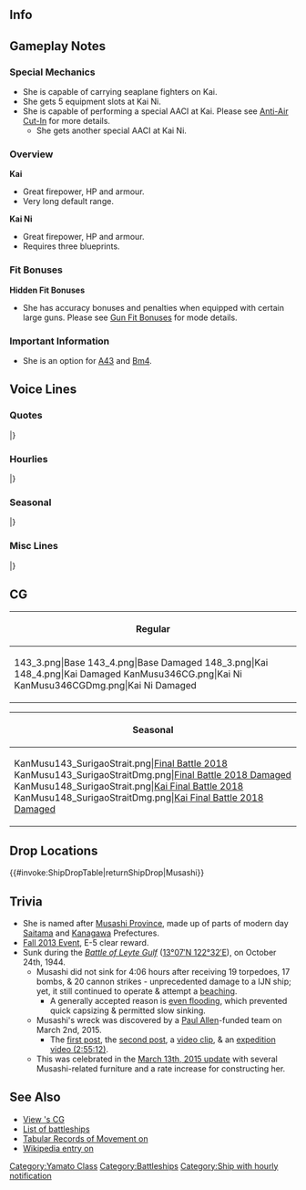 ==Info==
{{KanmusuInfo|ID=143}}
{{KanmusuInfo|ID=148}}
{{KanmusuInfo|ID=346}}

==Gameplay Notes==
===Special Mechanics===
* She is capable of carrying seaplane fighters on Kai.
* She gets 5 equipment slots at Kai Ni.
* She is capable of performing a special AACI at Kai. Please see [[Anti-Air Cut-In]] for more details.
** She gets another special AACI at Kai Ni.

===Overview===
'''Kai'''
* Great firepower, HP and armour.
* Very long default range.

'''Kai Ni'''
* Great firepower, HP and armour.
* Requires three blueprints.

===Fit Bonuses===
{{:{{BASEPAGENAME}}/Equipment Bonuses}}
'''Hidden Fit Bonuses'''
* She has accuracy bonuses and penalties when equipped with certain large guns. Please see [[Gun Fit Bonuses]] for mode details.

===Important Information===
* She is an option for [[Quests#A43|A43]] and [[Quests#Bm4|Bm4]].

==Voice Lines==
===Quotes===
{{ShipquoteHeader}}
{{ShipquoteKai
|scenario = Introduction
|origin = フッ、随分待たせたようだな……。大和型戦艦二番艦、武蔵。参る！
|translation = Humph, it seems that I've kept you waiting a while... 2nd ship of the Yamato-class, Musashi. Has arrived!<ref>'I've kept you waiting' is based on Miyamoto Musashi's duel with Sasaki Kojiro, in which Musashi arrived late.</ref>
|audio = Musashi-Introduction.ogg
}}
{{ShipquoteKai
|scenario = Introduction
|kai = yes
|origin = 大和型二番艦、武蔵…推参する！どうだ？この色。この装束も似合うだろう？
|translation = 2nd ship of the Yamato-class, Musashi... reporting in! How's this colour? Do these clothes suit me too?
|audio = MusashiKai-Introduction.ogg
}}
{{ShipquoteKai
|scenario = Introduction
|kai2 = yes
|origin = ふぅ、相棒よ。随分待ったぞ…あぁ、いいだろう。大和型戦艦二番艦、改大和型、武蔵、参る！
|translation = Hmph, I've been waiting, partner... Ah, very well. 2nd of the Yamato-class and a Kai Yamato-class<ref>The planned [https://en.wikipedia.org/wiki/Design_A-150_battleship Kai Yamato-class] (alternatively Design A-150 or the Super ''Yamato''-class) was a planned class of super battleships that would've surpassed even the ''Yamato''-class as the most powerful battleships in history.</ref> battleship, Musashi, has arrived!
|audio = MusashiKaiNi-Intro.mp3
}}
{{ShipquoteKai
|scenario = Library
|origin = 大和型戦艦二番艦、武蔵だ。長崎生まれだ。よろしく頼むぞ。
姉妹艦の大和や信濃と同じく、極秘裏に建造されたのさ。
ああ、この主砲を存分に撃ち合いたかったな。今度は頼めるか…ありがたい！
|translation = I'm the 2nd ship of the Yamato-class battleships, Musashi. I'm from Nagasaki. Please take good care of me.
Like my sisters Yamato and Shinano, I was built in complete secrecy.
Ah, I really want to fire my main cannons till I'm satisfied.<ref>She never really managed to open fire on other ships before being sunk.</ref> Will I be allowed to this time... My thanks!
|audio = Musashi-Library.ogg
}}
{{ShipquoteKai
|scenario = Secretary 1
|origin = よろしくな。
|translation = Best regards.
|audio = Musashi-Secretary_1.ogg
}}
{{ShipquoteKai
|scenario = Secretary 1
|kai = yes
|origin = この武蔵がいる！心配するな。
|translation = I am here! Don't worry.
|audio = MusashiKai-Secretary_1.ogg
}}
{{ShipquoteKai
|scenario = Secretary 2
|origin = どこを見ている？私はここだぞ？
|translation = Where are you looking? I'm over here.
|audio = Musashi-Secretary_2.ogg
}}
{{ShipquoteKai
|scenario = Secretary 2
|kai = yes
|origin = どこを見ている？そこは特に変わってないぞ？
|translation = Where are you looking? There's nothing special happening over there.
|audio = MusashiKai-Secretary_2.ogg
}}
{{ShipquoteKai
|scenario = Secretary 3
|origin = フッ、おいで？遊んで欲しいのかい？
|translation = Humph, did you call? You want to have some fun? 
|audio = Musashi-Secretary_3.ogg
}}
{{ShipquoteKai
|scenario = Secretary 3
|kai = yes
|origin = 提督よ！？…まぁ、そういったことも…嫌いではないが……凱旋の後で、な。
|translation = Admiral!? ...Well, I don't dislike... these sorts of things but... after my triumphant return alright?
|audio = MusashiKai-Secretary_3.ogg
}}
{{ShipquoteKai
|scenario = Secretary Idle
|origin = 提督よ、忙しいなら、ブラウザを閉じるのもまた、提督のあり方だ。なに？次の戦略を考えているだと？それはすまなかった。
|translation = If you're busy, the right way to do things is to close the browser, Admiral. What? You're thinking about the next plan? Sorry about that.
|audio = MusashiKai-Idle.ogg
}}
{{ShipquoteKai
|scenario = Secretary Idle
|kai2 = yes
|origin = 相棒よ、忙しいなら、少し休んで外に出るのはどうだ？それもまた、立派な提督のあり方だ。何？次の戦略を考えてるだと？相棒、それはすまなかった、許せ。
|translation = If you're not too busy, how about going outside for a short break, partner? That's something a model admiral should do too. What? You're laying out future strategies? I had not considered that, partner, forgive me.
|audio = MusashiKaiNi-Idle.mp3
}}
{{ShipquoteKai
|scenario = Secretary (Married)
|origin = 提督よ、貴様も苦労しているのだな。
|translation = Admiral, you look like you're troubled too.
|audio = Musashi-Wedding_Line.ogg
}}
{{ShipquoteKai
|scenario = Secretary (Married)
|kai = yes
|origin = 提督よ、疲れが溜まっているのではないか？適切な休息をとるのも、また正しい提督のあり方だ。なに？私に見惚れていただと？アッハハハ！面白い奴だ、相棒よ…。
|translation = Admiral, aren't you pushing yourself too hard? Getting proper rest is part of being a proper Admiral too. What? You were charmed by me? Ahahaha! You're an interesting one, partner...
|audio = Musashi_Kai_SecWed.ogg
}}
{{ShipquoteKai
|scenario = Secretary (Married)
|kai2 = yes
|origin = 相棒よ、貴様も貴様なりに、苦労をしているだな。うむ、分かるぞ。だが、この私がいる、心配するな。
|translation = I know you have your own troubles, partner. Yeah, I understand. However, you don't have to worry, for I am around.
|audio = MusashiKaiNi-SecMarried.mp3
}}
{{ShipquoteKai
|scenario = Wedding
|origin = 提督よ、貴様を狙うどんな者からも私は守る自信がある。…フッ、疑っているのか？この武蔵、舐められたものだ。…ま、これからも頼むぜ、相棒？
|translation = Admiral, I'm confident I can protect you from anyone who will target you... Humph, do you doubt me? You're underestimating me ...Well, I'll be relying from you from now on, partner.
|audio = Musashi-Wedding.ogg
}}
{{ShipquoteKai
|scenario = Player's Score
|origin = 通信を報告する。心して聞け。
|translation = A report transmission is coming in. Listen carefully.
|audio = Musashi-Looking_At_Scores.ogg
}}
{{ShipquoteKai
|scenario = Player's Score
|kai = yes
|origin = どうだ調子は？まあ、のんびり行こう。
|translation = How are you feeling? Well, just take your time.
|audio = MusashiKai-Looking_At_Scores.ogg
}}
{{ShipquoteKai
|scenario = Player's Score
|kai2 = yes
|origin = どうだ、状況は？は！いいじゃないか。まあ、のんびり行こう。
|translation = How's the situation? Hah! Isn't that fine. Well, let's take it easy.
|audio = MusashiKaiNi-PlayerScore.mp3
}}
{{ShipquoteKai
|scenario = Joining the Fleet
|origin = この戦、武蔵に任せてもらおうか！
|translation = Leave this battle to me!
|audio = Musashi-Joining_A_Fleet.ogg
}}
{{ShipquoteKai
|scenario = Joining the Fleet
|kai = yes
|origin = 戦艦武蔵、いざ…出撃するぞ！
|translation = Battleship Musashi... now sortieing!
|audio = MusashiKai-Joining_A_Fleet.ogg
}}
{{ShipquoteKai
|scenario = Equipment 1
|origin = うーん、悪くないな。
|translation = Yup, not bad.
|audio = Musashi-Equipment_1.ogg
}}
{{ShipquoteKai
|scenario = Equipment 1
|kai = yes
|origin = 対空火力も…まあ、気になるな。
|translation = The anti-air firepower is... Well, I'm thinking about it.<ref>During her repair in April 1944 her anti-air strength was increased substantially to six 15.5 cm guns, twenty-four 12.7 cm guns, one hundred and thirty 25 mm guns, and four 13.2 mm machine guns.</ref>
|audio = MusashiKai-Equipment_1.ogg
}}
{{ShipquoteKai
|scenario = Equipment 2
|origin = そうか。さらに強くなるのだな。
|translation = Right. I'm getting stronger.
|audio = Musashi-Equipment_2.ogg
}}
{{ShipquoteKai
|scenario = Equipment 2
|kai = yes
|origin = そうだなぁ。大和には悪いが…感謝するぞ。
|translation = That's right. I feel bad for Yamato but... You have my thanks.<ref>Musashi had more modernisations than Yamato.</ref>
|audio = MusashiKai-Equipment_2.ogg
}}
{{ShipquoteKai
|scenario = Equipment 2
|kai2 = yes
|origin = これが武蔵の新しい力。行ける、行けるぞ！
|translation = This is my new power. I can do this, I can really do this!
|audio = MusashiKaiNi-Equip2.mp3
}}
{{ShipquoteKai
|scenario = Equipment 3
|origin = えらいぞ！
|translation = This is great!
|audio = Musashi-Equipment_3.ogg
}}
{{ShipquoteKai
|scenario = Equipment 3
|kai2 = yes
|origin = あぁ、偉いぞ。この武蔵が褒めてやろう。
|translation = Ah, that's praiseworthy. My compliments.
|audio = MusashiKaiNi-Equip3.mp3
}}
{{ShipquoteKai
|scenario = Supply
|origin = ありがたい、補給は大事だ！
|translation = Thanks, supplies are important!
|audio = Musashi-Supply.ogg
}}
{{ShipquoteKai
|scenario = Docking (Minor Damage)
|origin = ちょっと、汚れを落とすかな。
|translation = I'm going to clean up a bit.
|audio = Musashi-Docking_Minor.ogg
}}
{{ShipquoteKai
|scenario = Docking (Minor Damage)
|kai = yes
|origin = あぁ…風呂は良いな…
|translation = Ah... baths are great...
|audio = MusashiKai-Docking_Minor.ogg
}}
{{ShipquoteKai
|scenario = Docking (Major Damage)
|origin = さぁ、ひとっぷろ浴びてくるか。
|translation = Well, it's time to go take a bath.
|audio = Musashi-Docking_Major.ogg
}}
{{ShipquoteKai
|scenario = Docking (Major Damage)
|kai = yes
|origin = うっ…この…バイタルパートまでやられては、な…仕方ないさ…。
|translation = Urgh... They got me... in such a vital place too... Can't be helped...
|audio = MusashiKai-Docking_Major.ogg
}}
{{ShipquoteKai
|scenario = Construction
|origin = 新しい娘が来たようだ。いってやれ。
|translation = Looks like a new ship girl has arrived. Let's go meet her.
|audio = Musashi-Construction.ogg
}}
{{ShipquoteKai
|scenario = Construction
|kai = yes
|origin = 新入りかい？賑やかになるな。
|translation = A newcomer? It's going to get busy here.
|audio = MusashiKai-Construction.ogg
}}
{{ShipquoteKai
|scenario = Returning from Sortie
|origin = 作戦完了。艦隊、帰投だ。
|translation = Operation complete. The fleet has returned to port.
|audio = Musashi-Returning_From_Sortie.ogg
}}
{{ShipquoteKai
|scenario = Returning from Sortie
|kai = yes
|origin = 無事、艦隊帰投したぞ。
|translation = The fleet has returned safely to port.
|audio = MusashiKai-Returning_From_Sortie.ogg
}}
{{ShipquoteKai
|scenario = Returning from Sortie
|kai2 = yes
|origin = 港はいいな。うむ、艦隊、戻ったぞ。
|translation = It's good to be back. Yep, the fleet has returned.
|audio = MusashiKaiNi-SortieReturn.mp3
}}
{{ShipquoteKai
|scenario = Starting a Sortie
|origin = 旗艦武蔵、出撃する！
|translation = Flagship Musashi, sortieing!
|audio = Musashi-Starting_A_Sortie.ogg
}}
{{ShipquoteKai
|scenario = Starting a Sortie
|kai = yes
|origin = 第一遊撃部隊、出撃する！
|translation = 1st Mobile Force Musashi, sortieing!<ref>Refering to Admiral Kurita's Centre Force at the [https://en.wikipedia.org/wiki/Battle_of_Leyte_Gulf#Submarine_action_in_Palawan_Passage_.2823_October_1944.29 Battle of Leyte Gulf].</ref>
|audio = MusashiKai-Starting_B_Sortie.ogg
}}
{{ShipquoteKai
|scenario = Starting a Battle
|origin = この武蔵の主砲、伊達ではないぜ！
|translation = My cannons aren't just for show!
|audio = Musashi-Battle_Start.ogg
}}
{{ShipquoteKai
|scenario = Starting a Battle
|kai = yes
|origin = さあ、行くぞ！撃ち方…始めっ！
|translation = Now, let's go! Open... fire!
|audio = MusashiKai-Battle_Start.ogg
}}
{{ShipquoteKai
|scenario = Starting a Battle
|kai2 = yes
|origin = 武蔵見参！この戦、武蔵に任せて貰うか。
|translation = Musashi, in position! Leave this battle to me.
|audio = MusashiKaiNi-BattleStart.mp3
}}
{{ShipquoteKai
|scenario = Attack
|origin = 遠慮はしない、撃てぇ！
|translation = Don't hold back, fire!
|audio = Musashi-Attack.ogg
}}
{{ShipquoteKai
|scenario = Attack
|kai = yes
|origin = 全砲門、開けっ！
|translation = Ready all guns!
|audio = MusashiKai-Attack.ogg
}}
{{ShipquoteKai
|scenario = Attack
|kai2 = yes
|origin = この武蔵の主砲はだてではない！行くぞ！
|translation = My main guns aren't just for show! Let's do this!
|audio = MusashiKaiNi-Attack.mp3
}}
{{ShipquoteKai
|scenario = Air Battle/ Daytime Spotting/ Night Battle Attack 
|origin = この主砲の本当の力、味わうが良い！
|translation = I love feeling the true power of these main guns!
|audio = Musashi-Night_Attack.ogg
}}
{{ShipquoteKai
|scenario = Air Battle/ Daytime Spotting/ Night Battle Attack 
|kai = yes
|origin = そうだ！シブヤン海のようにはいかないぜ！
|translation = That's right! I won't let this be like the Sibuyan Sea!<ref>She was sunk in the Sibuyan Sea.</ref>
|audio = MusashiKai-Night_Attack.ogg
}}
{{ShipquoteKai
|scenario = Air Battle/ Daytime Spotting/ Night Battle Attack
|kai2 = yes 
|origin = よし、もらったぞ。大和よ、見てろ。って！
|translation = Right, I got them now. Watch this, Yamato. Fire!
|audio = MusashiKaiNi-NightAttack.ogg
}}
{{ShipquoteKai
|scenario = Night Battle
|origin = あっはは！面白いなぁ。逃げられるとでも？
|translation = Ahaha! How amusing. Did you really think you could escape?
|audio = Musashi-Night_Battle.ogg
}}
{{ShipquoteKai
|scenario = Night Battle
|kai = yes
|origin = …ふっ、痛快だ！武蔵、突撃するぞ！ついてこい！
|translation = ...Humph, I love this! I'll be pursuing! Follow me!
|audio = MusashiKai-Night_Battle.ogg
}}
{{ShipquoteKai
|scenario = MVP
|origin = 私は大和型。その良二番艦だからな。当然か。しかし、礼は受け取ろう。
|translation = It's because I'm the 2nd ship of the Yamato-class. This is to be expected. But, I accept your praise.
|audio = Musashi-MVP.ogg
}}
{{ShipquoteKai
|scenario = Minor Damage 1
|origin = そんな攻撃、蚊に刺されたような物だ！
|translation = That attack feels just like a mosquito bite!
|audio = Musashi-Minor_Damage_1.ogg
}}
{{ShipquoteKai
|scenario = Minor Damage 2
|origin = くっ、いいぞ、当ててこい！私はここだ！
|translation = Guh~, alright, bring it! I'm right here!
|audio = Musashi-Minor_Damage_2.ogg
}}
{{ShipquoteKai
|scenario = Major Damage
|origin = まだだ…まだこの程度で、この武蔵は…沈まんぞ！
|translation = Not yet... I won't sink... with just this!<ref>It took 19 torpedoes and 17 bombs to sink her.</ref>
|audio = Musashi-Major_Damage.ogg
}}
{{ShipquoteKai
|scenario = Sunk
|origin = 皆の分まで、この武蔵が攻撃を受け止められたのなら…まぁ、私は…満足だ…。
|translation = If I can take the hits for everyone else... Well, I'll be... satisfied...<ref>After she was crippled, she played a rear guard so the rest of the fleet could escape.</ref>
|audio = Musashi-Sunk.ogg
}}
|} <references/>

{{clear}}

===Hourlies===
{{ShipquoteHeader | type = hourly}}
{{ShipquoteKai
|scenario = 00:00 
|origin = この武蔵が深夜0時をお知らせする。
|translation = I'd like you to know that it is now midnight.
|audio = Musashi Kai-00.ogg
}}
{{ShipquoteKai
|scenario = 00:00 
|kai2 = yes
|origin = 相棒よ、そうだな。この武蔵が、午前0時をお知らせしよう。うん？不服か？よし。
|translation = That's right, partner. I'm just reporting that it's midnight. Hmm? Do you have a complaint? Good.
|audio = MusashiKaiNi-0000.mp3
}}
{{ShipquoteKai
|scenario = 01:00 
|origin = 1時か…。こんな時間まで、熱心な物だ。
|translation = 1 o'clock huh... You're still so energetic at this time.
|audio = Musashi Kai-01.ogg
}}
{{ShipquoteKai
|scenario = 02:00 
|origin = 2時だ。その集中力、立派な物だ。
|translation = It's 2 o'clock. Your ability to concentrate is really impressive.
|audio = Musashi Kai-02.ogg
}}
{{ShipquoteKai
|scenario = 02:00 
|kai2 = yes
|origin = 2時だ。うん、その集中力、立派なものだ。ある種、才能だな、うん。
|translation = It's 2 o'clock. Yep, that alertness is praiseworthy. It certainly is a talent, yep.
|audio = MusashiKaiNi-0200.mp3
}}
{{ShipquoteKai
|scenario = 03:00 
|origin = 提督よ、3時だ。この武蔵...うたた寝などは…。
|translation = Admiral, it's 3 o'clock. I'm... dozing off...
|audio = Musashi Kai-03.ogg
}}
{{ShipquoteKai
|scenario = 03:00 
|kai2 = yes
|origin = 相棒よ、3時だ。この武蔵、うたた寝などは…あぁ、少し眠いな。相棒よ、少し一緒に休むか？ん？
|translation = It's 3 o'clock, partner. I'm... dozing off... Ah, I'm just a little sleepy. Shall we go get some rest together, partner? Hmm?
|audio = MusashiKaiNi-0300.mp3
}}
{{ShipquoteKai
|scenario = 04:00 
|origin = 4時か。今日は、提督は寝ずの番なのか？
|translation = 4 o'clock huh. Was it your turn for the night watch today, Admiral?
|audio = Musashi Kai-04.ogg
}}
{{ShipquoteKai
|scenario = 04:00 
|kai2 = yes
|origin = 4時だ。相棒よ、今日は寝ずの番をするつもりか？まあ、休む時は休むよ。それも戦いの一つだぞ。
|translation = It's 4 o'clock. Are you planning to pull an all-nighter tonight, partner? Well, you should rest when it's time to rest. That's part of fighting too.
|audio = MusashiKaiNi-0400.mp3
}}
{{ShipquoteKai
|scenario = 05:00 
|origin = 5時になったなぁ。朝は、嫌いではない。
|translation = It's now 5 o'clock. I don't dislike mornings.
|audio = Musashi Kai-05.ogg
}}
{{ShipquoteKai
|scenario = 05:00 
|kai2 = yes
|origin = 海と空が明るくなり始めだか。5時になったな。朝は、嫌いではない。
|translation = The sea and sky are getting brighter. It's 5 o'clock now. I don't dislike the morning.
|audio = MusashiKaiNi-0500.mp3
}}
{{ShipquoteKai
|scenario = 06:00 
|origin = 6時か。明るくなり始めたか。
|translation = 6 o'clock huh. It's starting to get light.
|audio = Musashi Kai-06.ogg
}}
{{ShipquoteKai
|scenario = 06:00 
|kai2 = yes
|origin = 6時か。まだ寝ている大和たち、寝坊助姫たち、総員起こし、だな。任せておけ、行くぞ、総員起こし！朝だ、全艦総員起床！
|translation = It's 6 o'clock. Yamato and the others are still asleep; time to rouse all those sleepy princesses. Just leave it to me, I'll go wake them up! It's morning! All ships, get up!
|audio = MusashiKaiNi-0600.mp3
}}
{{ShipquoteKai
|scenario = 07:00 
|origin = 7時だ。提督よ、朝も元気だな。
|translation = It's 7 o'clock. Admiral, you're lively in the mornings too huh.
|audio = Musashi Kai-07.ogg
}}
{{ShipquoteKai
|scenario = 07:00 
|kai2 = yes
|origin = 7時だ、相棒よ、朝も元気だな。いい事だ。よし、今日もやるぞ！
|translation = It's 7 o'clock, you're looking lively this morning, partner. That's good. Alright, let's work hard today too!
|audio = MusashiKaiNi-0700.mp3
}}
{{ShipquoteKai
|scenario = 08:00 
|origin = 提督は提督だったな。失礼、現在、時刻は8時だ。
|translation = I guess you are you. Sorry, the time is now 8 o'clock.
|audio = Musashi Kai-08.ogg
}}
{{ShipquoteKai
|scenario = 08:00 
|kai2 = yes
|origin = ちっ、朝飯を食い過ぎだか。まあいい、相棒よ、支度をするんだ。なに？時間？現在時刻は、8時だ。
|translation = Tch, I think I had too much for breakfast. Oh well, I'm preparing now, partner. What? The time? The time is now 8 o'clock.
|audio = MusashiKaiNi-0800.mp3
}}
{{ShipquoteKai
|scenario = 09:00 
|origin = 9時だな。そういえば、大和はこの艦隊にもういるのか？
|translation = It's 9 o'clock. Come to think of it, is Yamato in this fleet too?
|audio = Musashi Kai-09.ogg
}}
{{ShipquoteKai
|scenario = 09:00 
|kai2 = yes
|origin = 9時だな。あぁ、大和、なんだ？あぁ、大丈夫。相棒とは、うまくやってる。心配はいらん。ん？そうか？
|translation = It's 9 o'clock. Ah, what is it, Yamato? Ah, I'm fine. I'm doing well with my partner. Don't worry. Hmm? Really?
|audio = MusashiKaiNi-0900.mp3
}}
{{ShipquoteKai
|scenario = 10:00 
|origin = 10時、大和もいるならそれはすごい。奴は案外、恥ずかしがり屋だからな。なかなか出てこないだろう。
|translation = 10 o'clock. It'd be great if Yamato was here too. Because she's surprisingly shy. She doesn't get out much.<ref>Yamato was rarely sortied.</ref>
|audio = Musashi Kai-10.ogg
}}
{{ShipquoteKai
|scenario = 10:00 
|kai2 = yes
|origin = 10時か。ん？大和か？いや、いい奴だが、少し世話焼きなのがたまに瑕だが。いや、別に嫌ではない。
|translation = 10 o'clock huh. Hmm? Yamato? No, she's a good girl, but her one flaw is she does become a busybody sometimes. Er, not that I mind, really.
|audio = MusashiKaiNi-1000.mp3
}}
{{ShipquoteKai
|scenario = 11:00 
|origin = 11時だ。何か問題か？大丈夫。この武蔵に、全て任せておけ。
|translation = It's 11 o'clock. What's the problem? It'll be fine. Leave it all to me.
|audio = Musashi Kai-11.ogg
}}
{{ShipquoteKai
|scenario = 12:00 
|origin = 昼飯の時間だな。…何だ？皿うどんとかたべたいな。ああ、懐かしいな。
|translation = It's time for lunch... What? I want to eat sara udon. Ah, I miss it...<ref>[https://en.wikipedia.org/wiki/Sara_udon Sara udon] is a dish native to Nagasaki, where Musashi was built.</ref>
|audio = Musashi Kai-12.ogg
}}
{{ShipquoteKai
|scenario = 13:00 
|origin = 午後1時だ。最近は、やたらでかいハンバーガー？とやらも流行っているそうだな。食べてみたいもんだ。
|translation = It's 1pm. Recently I impulsively bought a large hamburger. It seems they were popular. I wanted to try one.
|audio = Musashi Kai-13.ogg
}}
{{ShipquoteKai
|scenario = 14:00 
|origin = 午後2時、午後の仕事を始めるぞ。
|translation = 2pm. It's time to start this afternoon's work.
|audio = Musashi Kai-14.ogg
}}
{{ShipquoteKai
|scenario = 14:00 
|kai2 = yes
|origin = 午後2時。うむ、まだ小腹が… なんだ、時雨、それは？佐世保バーガー、だと？そうか、これが！ほっ、うむ。うまいぞ、いいな、これは。この時代、佐世保、悪くはないな。
|translation = 2pm. Yeah, I'm still hungry... What is that, Shigure? A "Sasebo Burger"<ref>A style of hamburger that emerged in Sasebo during the 1950s, thanks to the presence of a significant US naval base.</ref>? I see, so this is it! ''Om! Nom!'' That's delicious, this is good. Sasebo is pretty good in this era.
|audio = MusashiKaiNi-1400.mp3
}}
{{ShipquoteKai
|scenario = 15:00 
|origin = 3時か。間宮に、カステラとか、作ってもらっても、いいかも…。
|translation = 3 o'clock huh. I wonder if it'll be fine for me to ask Mamiya to make a castella...<ref>A [https://en.wikipedia.org/wiki/Castella castella] is a Japanese sponge cake that is a specialty in Nagasaki.</ref>
|audio = Musashi Kai-15.ogg
}}
{{ShipquoteKai
|scenario = 16:00 
|origin = 午後4時か。よし、まだまだいけるな。
|translation = 4pm huh. Alright, I can still go on.
|audio = Musashi Kai-16.ogg
}}
{{ShipquoteKai
|scenario = 16:00 
|kai2 = yes
|origin = 午後4時。ん、どうした大和？あぁ？貴様は、アイワ…？知らんな。大和の前に、この武蔵が相手になろう。あぁ、演習でいいぞ。さあ、かかって来い！
|translation = 4pm. Hmm, what's wrong Yamato? Ah? You're... Iowa? Haven't heard of you. You'll have to face me before Yamato. Ah, an exercise is fine. Now, bring it!
|audio = MusashiKaiNi-1600.mp3
}}
{{ShipquoteKai
|scenario = 17:00 
|origin = 午後5時だ。夜に目を慣らしておけ。
|translation = It's 5pm. Get your eyes used to the night.
|audio = Musashi Kai-17.ogg
}}
{{ShipquoteKai
|scenario = 18:00 
|origin = 午後6時か…。チッ、そろそろアクセスが増えてくるぞ。覚悟しとけ。
|translation = 6pm huh... Tch, access has been increasing steadily. Prepare yourself. 
|audio = Musashi Kai-18.ogg
}}
{{ShipquoteKai
|scenario = 18:00 
|kai2 = yes
|origin = 午後6時。偶にはこの武蔵が飯を作ってやるか。あぁ、あんまり過剰な期待をするなよ。そうだなぁ、カレーにするか。
|translation = 6pm. I should make dinner once in a while. Ah, but don't expect too much. I know, I'll make curry.
|audio = MusashiKaiNi-1800.mp3
}}
{{ShipquoteKai
|scenario = 19:00 
|origin = 午後7時だ。おう提督よ、夕飯はどうするんだ？一緒するか？
|translation = It's 7pm. What are you doing for dinner, Admiral? Want to eat together?
|audio = Musashi Kai-19.ogg
}}
{{ShipquoteKai
|scenario = 19:00 
|kai2 = yes
|origin = どうだ、出来だぞ。武蔵特製カレーだ。おぉ、清霜。お前も食え！食って立派になれ！時間？あぁ、7時だな。
|translation = I made it. How is it? It's my special curry. Oh, Kiyoshimo<ref>Kiyoshimo and Hamakaze rescued Musashi's survivors.</ref>. You have some too! Eat up and become a fine person. The time? Ah, it's 7 o'clock.
|audio = MusashiKaiNi-1900.mp3
}}
{{ShipquoteKai
|scenario = 20:00 
|origin = 午後8時か。摩耶のやつ、ちゃんとやってるかい？
|translation = 8pm huh. Is Maya doing her duties properly?
|audio = Musashi Kai-20.ogg
}}
{{ShipquoteKai
|scenario = 20:00 
|kai2 = yes
|origin = 午後8時か。摩耶のヤツ、ちゃんとやってるか？そうか、鳥海がいるな。安心だ、うむ。
|translation = 8pm. Is Maya doing her job properly? I see, Choukai is with her. That's a relief, yep.<ref>Maya and Choukai were with Musashi during the Battle of Leyte Gulf but sank early on.</ref>
|audio = MusashiKaiNi-2000.mp3
}}
{{ShipquoteKai
|scenario = 21:00 
|origin = 午後9時。何だ？島風よ。私は無事だぞ？
|translation = 9pm. What is it, Shimakaze? I'm alright.<ref>Shimakaze rescued Maya's survivors from the sinking Musashi.</ref>
|audio = Musashi Kai-21.ogg
}}
{{ShipquoteKai
|scenario = 21:00 
|kai2 = yes
|origin = 午後9時。ん？何だ？島風よ。私は無事だぞ。そうだ、おまえはいつで元気でいろ。はは、そうだ！
|translation = 9pm. Hmm? What is it, Shimakaze? I'm alright. Yes, you're always looking lively. Haha, that's right!
|audio = MusashiKaiNi-2100.mp3
}}
{{ShipquoteKai
|scenario = 22:00 
|origin = 午後10時、後かたづけも、作戦の内だ！
|translation = 10pm. Cleaning up is also part of the operation!
|audio = Musashi Kai-22.ogg
}}
{{ShipquoteKai
|scenario = 22:00 
|kai2 = yes
|origin = 午後10時。辛い仕事も任務の内だ。どうした？浜風、清霜。うむ、私は健在だ。そう…だな、そうだ。
|translation = 10pm. Hard jobs are also part of the mission. What's wrong, Hamakaze<ref>Hamakaze also helped rescue Musashi's survivors.</ref>, Kiyoshimo? Yep, I'm still in good health. I... see, that's right.
|audio = MusashiKaiNi-2200.mp3
}}
{{ShipquoteKai
|scenario = 23:00 
|origin = 午後11時か、･･･夜戦も程々にな。
|translation = 11pm huh... Let's take the night battle slow.
|audio = Musashi Kai-23.ogg
}}
{{ShipquoteKai
|scenario = 23:00 
|kai2 = yes
|origin = もう午後11時か。ふぅ、相棒よ、夜戦も程々にな。なんだ？仕方のない奴。うふぅ、仕方ないな。
|translation = It's already 11pm. Hmph, take the night battle nice and easy, partner. What's that? You're so eager. Heheh, just so eager.
|audio = MusashiKaiNi-2300.mp3
}}
|} <references/>

{{clear}}

===Seasonal===
{{SeasonalHeaderOld}}
{{SeasonalQuote
|scenario = [[Seasonal/New_Year_2015|New Year 2015]]
|origin = 新年か！めでだい！提督よ、謹賀新年だな！今年もしかり頼むぞ！ははははは！
|translation = It’s the New Year! Let’s celebrate! Happy New Year, Admiral! I’m really counting on you this year too! Hahahahaha!
|audio = Musashi_New_Years_Day_2016.ogg
|notes = 
}}
{{SeasonalQuote
|scenario = [[Seasonal/Christmas_2015|Christmas 2015]]
|origin = はむ…ん…うむ。うまい。うまいぞ、クリスマス！悪くないな！提督ももっと食え！
|translation = *nom*… Mmm… *nom*. Delicious.  Christmas is delicious! Not bad! You eat up too, Admiral!
|audio = Musashi_Christmas_2015_sec1.ogg
|notes =
}}
{{SeasonalQuote
|scenario = [[Seasonal/End_of_Year_2015|End of Year 2015]]
|origin = 早いものだ。もう師走か。そうだな。大掃除に取り掛かるか。そして一杯やろう！
|translation = Time flies. It’s already December. I know. I should start spring cleaning. Then let’s have a drink!
|audio = Musashi_Year_End_2015_Sec1.ogg
|notes = 
}}
{{SeasonalQuote
|scenario = [[Seasonal/Setsubun_2016|Setsubun 2016]]
|origin = おぉ、節分か！よし、この武蔵が、鬼役をやってやろう。さぁ、ドンドン撃ってこい！
|translation = Ooh, it’s Setsubun! Alright the, I’ll be the Oni. Come on, just bring it!
|audio = Musashi_Setsubun_2016_Sec1.ogg
|notes = 
}}
{{SeasonalQuote
|scenario = [[Seasonal/Valentine%27s_Day_2016|Valentine’s Day 2016]]
|origin = 提督よ、チョコレート用意した。その疲れたら食べてくれ。遠慮は要らん。
|translation = I got these chocolates for you, Admiral. Eat some when you feel tired. Don’t hold back.
|audio = Musashi_Valentine_Sec1.ogg
|notes = 
}}
{{SeasonalQuote
|scenario = [[Seasonal/White_Day_2016|White Day 2016]]
|origin = なに？これを、私に？提督よ、ありがとう。見慣れぬ戦闘糧食だが、いただこう。
|translation = What? Is this for me? Thank you, Admiral. I haven’t seen this kind of combat ration before but I accept.
|audio = Musashi_White_Day_2016.ogg
|notes = 
}}
{{SeasonalQuote
|scenario = [[Seasonal/Coming_of_Spring_2016|Spring 2016]]
|origin = 春…桜か…何、大和？きれいなものだな。あは、私らしくもないか。あはは。
|translation = Spring… The sakura are… What is it, Yamato? They’re beautiful. Aha, it’s not like me huh. Ahaha.
|audio = Musashi_Spring_2016_Sec1.mp3
|notes = 
}}
{{SeasonalQuote
|scenario = [[Seasonal/Third_Anniversary|3rd Anniversary]]
|origin = 提督よ、我ら、三周年を迎えたぞ。うふふ、良いものだなぁ。信頼が出来る仲間という者は、次の一年も頼むぜ、相棒。
|translation = Our 3rd Anniversary is here, Admiral. Ufufu, this is great. I’m counting on you next year as a comrade I can trust, partner.
|audio = Musashi_3rd_Anniversary_Sec1.mp3
|notes = 
}}
{{SeasonalQuote
|scenario = [[Seasonal/Rainy_Season_2016|Rainy Season 2016]]
|origin = 雨も…悪くはない。梅雨の季節なら尚更だ。こんな日は熱燗も、いいな。なぁ？
|translation = The rain… is not bad. That goes for the rainy season too. Hot sake would be nice on days like this. Right?
|audio = Musashi_Rainy_Season_2016_Sec1.mp3
|notes = 
}}
{{SeasonalQuote
|scenario = [[Seasonal/Early_Summer_2016|Early Summer 2016]]
|origin = ん？夏の海か？いいぞ、いくらでも出撃に付き合うぞ。はぁ？何？水着で？なぜだ？
|translation = Hmm? The summer sea? It’s fine, I’m ready to sortie anytime. Huh? What? In a swimsuit? Why?
|audio = Musashi_Early_Summer_Sec1_2016.ogg
|notes = 
}}
{{SeasonalQuote
|scenario = [[Seasonal/Saury_2016|Saury Festival 2016]]
|origin = 秋刀魚漁支援だと？この武蔵が、か？はは、よかろう！存分にこの力を貸すぞ！
|translation = Support for saury fishing? Me? Haha, as you wish! I’ll lend you as much power as you need!
|audio = Musashi_Sec1_Saury_2016.mp3
|notes = 
}}
{{SeasonalQuote
|scenario = [[Seasonal/Autumn_2016|Autumn 2016]]
|origin = 提督よ、寒くなってきたな。もっと近くに来てもいいんだぞ？ん？あははぁ、冗談だ。
|translation = It’s getting colder, Admiral. You can come closer you know? Hmmm? Ahahaha, I was joking.
|audio = Musashi_Late_Autumn_2016_Sec1.mp3
|notes = 
}}
{{SeasonalQuote
|scenario = [[Seasonal/Fourth_Anniversary|4th Anniversary]]
|origin = 提督よ、我ら、四周年を迎えたぞ。ふふふふぅ、いいものだなぁ。信頼が出来る仲間という者は…次の一年も頼むぜ、相棒。
|translation = Our 4th Anniversary is here, Admiral. Fufufufu, this is great. Comrades I can trust are… I’m counting on you next year too, Partner.
|audio = Musashi_4th_Anniversary_Sec1_2017.mp3
|notes = 
}}
{{SeasonalQuote
|scenario = [[Seasonal/Coming_of_Spring_2018|Coming of Spring 2018]]
|origin = なんだ、なんだこの騒ぎは。何？鎮守府瑞雲祭りだと？日向、伊勢、一体どうなっている？はぁ？
|translation = What’s all this racket. What? A Naval Base Zuiun Festival? Hyuuga, Ise; what’s going on? Huh?
|audio = Musashi_Spring_2018_Sec1.mp3
|notes = Zuiun Festival line
}}
{{SeasonalQuote
|scenario = [[Seasonal/Fifth_Anniversary|5th Anniversary]]
|origin = 提督よ、我ら、ついに五周年だ。ふん、いいものだな、信頼できる仲間というものは…これからも、頼むぞ、相棒。
|translation = It’s finally our 5th Anniversary, Admiral. Humph, it’s great to have trustworthy comrades… I’ll continue to count on you, partner.
|audio = Musashi_5th_Anniversary_Sec1.mp3
|notes = 
}}
{{SeasonalQuote
|scenario = [[Seasonal/Sixth_Anniversary|6th Anniversary]]
|origin = 提督よ、我ら六周年を迎えたよだ。うふぅ、なんだろうな、この感覚は。信頼できる仲間か？ありがたいものだ。これからも頼むぞ、相棒。
|translation = Admiral, our 6th Anniversary is here. Ufu, I wonder what this feeling is. Could it be because of comrades I can trust? That's something to be thankful for. I'll keep counting on you, partner.
|audio = Musashi_6th_Anniversary_Sec3.mp3
|notes = Secretary 3
}}
{{SeasonalQuote
|scenario = [[Seasonal/Seventh_Anniversary|7th Anniversary 2020]]
|origin = 提督よ、我ら、ついに七周年を迎えたか。ふん、驚きだな。だが、わるくはない。信頼できる、仲間か…あぁ、いいものだな。これからも頼むぞ、相棒。
|translation = Admiral, our 7th Anniversary is finally here. Humph, I'm amazed. But, not bad. Someone you can trust? ...Ah, that's something important. I'll be counting on you, partner.
|audio = Musashi_7th_Anniversary_Secretary_2.mp3
|notes = Secretary 2
}}
{{SeasonalQuote
|scenario = [[Seasonal/Eighth_Anniversary|8th Anniversary]]
|origin = 提督、そして大和よ、我らついに八周年を迎えたようだ。ふぅ、いいものだ、この感覚。信頼できる、仲間か。あぁ、そうだ。これからも、頼むぞ、相棒！
|translation =	Admiral, and Yamato, we're finally celebrating our 8th Anniversary. Humph, it's great. It feels nice having comrades I can trust. Ah, yeah. I'll keep counting on you, partner!
|audio = Musashi_8th Anniversary_Secretary_1.mp3
|notes = 
}}
|}<references/>

{{clear}}

===Misc Lines===
{{SeasonalHeaderOld}}
{{SeasonalQuote
|scenario = [[Seasonal/Final_Battle|Eve of the Final Battle 2018]]
|origin = そろそろか。よし、いうことするか。なぁ、相棒?
|translation = It’s almost time. Alright, time to do what we said. Right, Partner?
|audio = Musashi_Kantai_Kessen_2018_Sec1.mp3
|notes = Secretary 1
}}
{{SeasonalQuote
|scenario = [[Seasonal/Final_Battle|Eve of the Final Battle 2018]]
|origin = 何だ、清霜よ？そんな顔するな。あははぁ、ばかなやつだ。だが、ありがとうな。
|translation = What is it, Kiyoshimo? Don’t make that face. Ahaha, don’t be silly. But, thank you.
|audio = Musashi_Kantai_Kessen_2018_Sec3.mp3
|notes = Secretary 3
}}
{{SeasonalQuote
|scenario = [[Seasonal/Final_Battle|Final Battle 2018]]
|origin = よし、いよいよ、我が第一遊撃部隊の突入だな。この武蔵に任せておけ。必ずや、レイテに突入するぞ！相棒よ、準備はいいな？よし、いい面構えだ。
|translation = Right, it’s finally time for the 1st Striking Force to charge in. Leave everything to me. We’ll definitely break through Leyte! Are you ready, Partner? Good, that’s a good expression.
|audio = Musashi_Kantai_Kessen_2018_Sec1b.mp3
|notes = Secretary 1
}}
{{SeasonalQuote
|scenario = [[Seasonal/Final_Battle|Final Battle 2018]]
|origin = 来るなあ、空襲が。基地航空隊が上空援護してくれるとありがたいが...戦闘機部隊は健在か？
|translation = An air raid is coming. I’m grateful that we’ll have cover from land-based aircraft but… will the fighter squadrons be alright?
|audio = Musashi_Kantai_Kessen_2018_Sec2.mp3
|notes = Secretary 2
}}
{{SeasonalQuote
|scenario = [[Seasonal/Final_Battle|Final Battle 2018]]
|origin = うむ、この装備塗装でゆく。何だ、相棒、その顔は？大丈夫だ。今度は…帰って来る！
|translation = Yup, I’ll go with this paint on my equipment. What’s with that look, Partner? I’ll be fine. This time… I’ll come back!
|audio = Musashi_Kantai_Kessen_2018_Sec3b.mp3
|notes = Secretary 3
}}
{{SeasonalQuote
|scenario = [[Seasonal/Final_Battle|Final Battle 2018]]
|origin = 第一遊撃部隊、第一部隊、戦艦武蔵、抜錨準備完了。行こうか、相棒？
|translation = 1st Striking Force, 1st Section, battleship Musashi;  preparations for sail complete. Shall we get going, Partner?
|audio = Musashi_Kantai_Kessen_2018_JoinFleet.mp3
|notes = Joining the Fleet
}}
{{SeasonalQuote
|scenario = [[Seasonal/Final_Battle|Final Battle 2018]]
|origin = 今は遠慮はなしだ。そうだろう、相棒よ？
|translation = I’m not holding back this time. Isn’t that right, Partner?
|audio = Musashi_Kantai_Kessen_2018_Atk.mp3
|notes = Attack
}}
{{SeasonalQuote
|scenario = [[Seasonal/Final_Battle|Final Battle 2018]]
|origin = はははぁ！痛快だ！主砲、一斉射だ。薙ぎ払えぇ！
|translation = Hahaha! What a thrill! Main guns, full broadside. Mow them down!
|audio = Musashi_Kantai_Kessen_2018_NightAtk.mp3
|notes = Night Battle Attack
}}
{{SeasonalQuote
|scenario = [[Seasonal/Final_Battle|Final Battle 2018]]
|origin = そうゆう事だ、この武蔵について来い。追撃開始だ！
|translation = That’s right, follow me. Begin the pursuit!
|audio = Musashi_Kantai_Kessen_2018_NightBattle.mp3
|notes = Night Battle
}}
{{SeasonalQuote
|scenario = [[Winter_2018_Event|Final Battle 2018]]
|origin = 相棒よ、終わったぞ。我が連合艦隊、第一遊撃部隊、そう、栗田艦隊は、敵艦隊を撃滅したぞ！うおおおぉ！
|translation = It’s over, Partner. Our Combined Fleet, the 1st Striking Force, yes, the Kurita Fleet, has annihilated the enemy fleet! Yeeeeeaaaaaaah!
|audio = Musashi_ShoGo_2018_End1.mp3
|notes = Plays upon completion of Winter 2018 E7. See [[Winter_2018_Event|event page]] for proper order.
}}
{{SeasonalQuote
|scenario = [[Winter_2018_Event|Final Battle 2018]]
|origin = そうだな、今はゆっくり眠りたい。相棒よ、少しそばにいてくれ。…はぁー、これでゆっくり眠れそうだ。ありが…とう…
|translation = Right, now I can finally get some rest. Stay by me for a bit, partner. …*sigh* Now I can rest. Thank... you...
|audio = Musashi_ShoGo_2018_End2.mp3
|notes = Plays upon completion of Winter 2018 E7. See [[Winter_2018_Event|event page]] for proper order.
}}
{{SeasonalQuote
|scenario = [[KanColle_Sasebo_Naval_Base_Tour|Sasebo Base Tour 2018]]
|origin = ほぉ、佐世保か。私は佐世保鎮守府の近く、長崎の造船場で建造されたのだ。懐かしいな。春日丸にも世話になった。ほぉ、やつも出征したな。あははは。
|translation = Oooh, it’s Sasebo. I was built near Sasebo Naval Base at the Nagasaki Shipyards. How nostalgic. Kasuga Maru took care of me. Oh, she was sent to the front too. Ahahaha.
|audio = Musashi_Sasebo_Homecoming_2018_Sec1.mp3
|notes = 
}}
|}<references/>

{{clear}}

==CG==
{| class="mw-collapsible mw-collapsed wikitable" style="width: 100%;"
!Regular
|-
|<gallery>
143_3.png|Base
143_4.png|Base Damaged
148_3.png|Kai
148_4.png|Kai Damaged
KanMusu346CG.png|Kai Ni
KanMusu346CGDmg.png|Kai Ni Damaged 
</gallery>
|}

{| class="mw-collapsible mw-collapsed wikitable" style="width: 100%;"
!Seasonal
|-
|<gallery>
KanMusu143_SurigaoStrait.png|[[Seasonal/Final_Battle|Final Battle 2018]]
KanMusu143_SurigaoStraitDmg.png|[[Seasonal/Final_Battle|Final Battle 2018 Damaged]]
KanMusu148_SurigaoStrait.png|[[Seasonal/Final_Battle|Kai Final Battle 2018]]
KanMusu148_SurigaoStraitDmg.png|[[Seasonal/Final_Battle|Kai Final Battle 2018 Damaged]]
</gallery>
|}

== Drop Locations ==
{{#invoke:ShipDropTable|returnShipDrop|Musashi}}


==Trivia==
*She is named after [https://en.wikipedia.org/wiki/Musashi_Province Musashi Province], made up of parts of modern day [https://en.wikipedia.org/wiki/Saitama_Prefecture Saitama] and [https://en.wikipedia.org/wiki/Kanagawa_Prefecture Kanagawa] Prefectures.
* [[Fall 2013 Event]], E-5 clear reward.
* Sunk during the [[wikipedia:Battle_of_Leyte_Gulf|''Battle of Leyte Gulf'']] ([https://tools.wmflabs.org/geohack/geohack.php?pagename=Japanese_battleship_Musashi&params=13_07_N_122_32_E_ 13°07′N 122°32′E﻿]), on October 24th, 1944.
** Musashi did not sink for 4:06 hours after receiving 19 torpedoes, 17 bombs, & 20 cannon strikes - unprecedented damage to a IJN ship; yet, it still continued to operate & attempt a [[wikipedia:Beaching_(nautical)|beaching]].
*** A generally accepted reason is [https://danbooru.donmai.us/posts/1674149 even flooding], which prevented quick capsizing & permitted slow sinking.
** Musashi's wreck was discovered by a [http://paulallen.com Paul Allen]-funded team on March 2nd, 2015.
*** The [https://twitter.com/PaulGAllen/status/572431062522982400 first post], the [https://twitter.com/PaulGAllen/status/572445094298578944 second post], a [https://www.youtube.com/watch?v=hFG7Oi7roes video clip], & an [https://www.youtube.com/watch?v=qNMmqagTt90 expedition video (2:55:12)].
** This was celebrated in the [[Game_Updates/2015/March_13th|March 13th, 2015 update]] with several Musashi-related furniture and a rate increase for constructing her.

==See Also==
* [[{{PAGENAMEE}}/Gallery|View {{PAGENAMEE}}'s CG]]
* [[List of battleships by upgraded maximum stats|List of battleships]]
* [http://www.combinedfleet.com/musashi.htm Tabular Records of Movement on {{PAGENAMEE}}]
* [[wikipedia:Japanese_battleship_Musashi|Wikipedia entry on {{PAGENAMEE}}]]

{{shiplist}}

[[Category:Yamato Class]]
[[Category:Battleships]]
[[Category:Ship with hourly notification]]